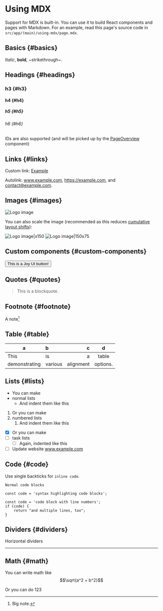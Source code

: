 
# Using MDX

Support for MDX is built-in. You can use it to build React components and pages with Markdown. For an example, read this page's source code in `src/app/(main)/using-mdx/page.mdx`.

## Basics \{#basics}
*Italic*, **bold**, ~strikethrough~.

## Headings \{#headings}
### h3 \{#h3}
#### h4 \{#h4}
##### h5 \{#h5}
###### h6 \{#h6}

IDs are also supported (and will be picked up by the [PageOverview](/components/page-overview) component)

## Links \{#links}
Custom link: [Example](https://www.example.com)

Autolink: www.example.com, https://example.com, and contact@example.com.

## Images \{#images}
![Logo image](/logo.png)

You can also scale the image (recommended as this reduces [cumulative layout shifts](https://web.dev/articles/cls)):

![Logo image|x150](/logo.png) ![Logo image|150x75](/logo.png)

## Custom components \{#custom-components}
<Button color="primary" variant="outlined">This is a Joy UI button!</Button>

## Quotes \{#quotes}
> This is a blockquote.

## Footnote \{#footnote}

A note[^1]

[^1]: Big note.

## Table \{#table}

| a | b  |  c |  d  |
| - | :- | -: | :-: |
| This | is | a |  table  |
| demonstrating | various | alignment | options. |

## Lists \{#lists}

- You can make
- normal lists
    - And indent them like this

1. Or you can make
2. numbered lists
    1. And indent them like this

- [x] Or you can make
- [ ] task lists
    - [ ] Again, indented like this
- [ ] Update website www.example.com

## Code \{#code}
Use single backticks for `inline code`.

```
Normal code blocks
```

```tsx
const code = 'syntax highlighting code blocks';
```

```#tsx
const code = 'code block with line numbers';
if (code) {
    return "and multiple lines, too";
}
```

## Dividers \{#dividers}

Horizontal dividers

---

## Math \{#math}

You can write math like $$\sqrt{a^2 + b^2}$$

Or you can do $123$
